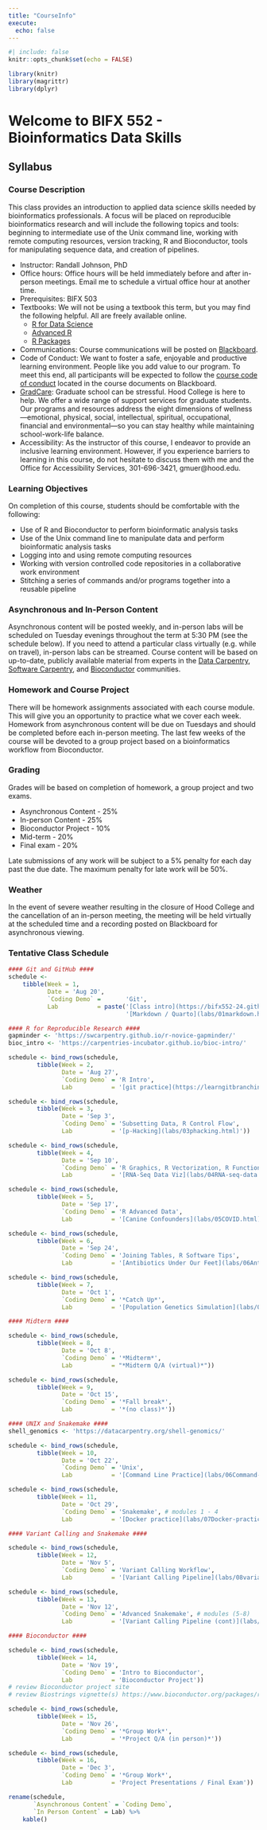 ```yaml
---
title: "CourseInfo"
execute: 
  echo: false
---
```


<!-- 
# render/preview website with (default profile is "book")
quarto render
quarto preview

# render all slides with
quarto render --profile slides

# render syllabus with
quarto render --profile docx
-->

```r
#| include: false
knitr::opts_chunk$set(echo = FALSE)

library(knitr)
library(magrittr)
library(dplyr)
```

# Welcome to BIFX 552 - Bioinformatics Data Skills  {.unnumbered}

## Syllabus

### Course Description

This class provides an introduction to applied data science skills needed by bioinformatics professionals. A focus will be placed on reproducible bioinformatics research and will include the following topics and tools: beginning to intermediate use of the Unix command line, working with remote computing resources, version tracking, R and Bioconductor, tools for manipulating sequence data, and creation of pipelines.

-   Instructor: Randall Johnson, PhD
-   Office hours: Office hours will be held immediately before and after in-person meetings. Email me to schedule a virtual office hour at another time.
-   Prerequisites: BIFX 503
-   Textbooks: We will not be using a textbook this term, but you may find the following helpful. All are freely available online.
    -   [R for Data Science](https://r4ds.had.co.nz/)
    -   [Advanced R](https://adv-r.hadley.nz/)
    -   [R Packages](https://r-pkgs.org/)
-   Communications: Course communications will be posted on [Blackboard](https://hood.blackboard.com).
-   Code of Conduct: We want to foster a safe, enjoyable and productive learning environment. People like you add value to our program. To meet this end, all participants will be expected to follow the [course code of conduct](https://bifx552-24.github.io/code_of_conduct.html) located in the course documents on Blackboard.
-   [GradCare](https://www.hood.edu/hood-community/hood-college-health-wellness/gradcare): Graduate school can be stressful. Hood College is here to help. We offer a wide range of support services for graduate students. Our programs and resources address the eight dimensions of wellness—emotional, physical, social, intellectual, spiritual, occupational, financial and environmental—so you can stay healthy while maintaining school-work-life balance.
-   Accessibility: As the instructor of this course, I endeavor to provide an inclusive learning environment. However, if you experience barriers to learning in this course, do not hesitate to discuss them with me and the Office for Accessibility Services, 301-696-3421, gmuer\@hood.edu.

### Learning Objectives

On completion of this course, students should be comfortable with the following:

-   Use of R and Bioconductor to perform bioinformatic analysis tasks
-   Use of the Unix command line to manipulate data and perform bioinformatic analysis tasks
-   Logging into and using remote computing resources
-   Working with version controlled code repositories in a collaborative work environment
-   Stitching a series of commands and/or programs together into a reusable pipeline

### Asynchronous and In-Person Content

Asynchronous content will be posted weekly, and in-person labs will be scheduled on Tuesday evenings throughout the term at 5:30 PM (see the schedule below). If you need to attend a particular class virtually (e.g. while on travel), in-person labs can be streamed. Course content will be based on up-to-date, publicly available material from experts in the [Data Carpentry](https://datacarpentry.org/), [Software Carpentry](https://software-carpentry.org/), and [Bioconductor](https://bioconductor.org/) communities.

### Homework and Course Project

There will be homework assignments associated with each course module. This will give you an opportunity to practice what we cover each week. Homework from asynchronous content will be due on Tuesdays and should be completed before each in-person meeting. The last few weeks of the course will be devoted to a group project based on a bioinformatics workflow from Bioconductor.

### Grading

Grades will be based on completion of homework, a group project and two exams.

-   Asynchronous Content - 25%
-   In-person Content - 25%
-   Bioconductor Project - 10%
-   Mid-term - 20%
-   Final exam - 20%

Late submissions of any work will be subject to a 5% penalty for each day past the due date. The maximum penalty for late work will be 50%.

### Weather

In the event of severe weather resulting in the closure of Hood College and the cancellation of an in-person meeting, the meeting will be held virtually at the scheduled time and a recording posted on Blackboard for asynchronous viewing.

### Tentative Class Schedule

```r
#### Git and GitHub ####
schedule <- 
    tibble(Week = 1,
           Date = 'Aug 20', 
           `Coding Demo` =       'Git',
           Lab           = paste('[Class intro](https://bifx552-24.github.io/CourseInfo/),',
                                 '[Markdown / Quarto](labs/01markdown.html)'))

#### R for Reproducible Research ####
gapminder <- 'https://swcarpentry.github.io/r-novice-gapminder/'
bioc_intro <- 'https://carpentries-incubator.github.io/bioc-intro/'

schedule <- bind_rows(schedule,
        tibble(Week = 2,
               Date = 'Aug 27', 
               `Coding Demo` = 'R Intro',
               Lab           = '[git practice](https://learngitbranching.js.org)'))

schedule <- bind_rows(schedule,
        tibble(Week = 3,
               Date = 'Sep 3', 
               `Coding Demo` = 'Subsetting Data, R Control Flow',
               Lab           = '[p-Hacking](labs/03phacking.html)'))

schedule <- bind_rows(schedule,
        tibble(Week = 4,
               Date = 'Sep 10', 
               `Coding Demo` = 'R Graphics, R Vectorization, R Functions',
               Lab           = '[RNA-Seq Data Viz](labs/04RNA-seq-data.html)'))

schedule <- bind_rows(schedule,
        tibble(Week = 5,
               Date = 'Sep 17', 
               `Coding Demo` = 'R Advanced Data',
               Lab           = '[Canine Confounders](labs/05COVID.html)'))

schedule <- bind_rows(schedule,
        tibble(Week = 6,
               Date = 'Sep 24', 
               `Coding Demo` = 'Joining Tables, R Software Tips',
               Lab           = '[Antibiotics Under Our Feet](labs/06Antibiotics-under-our-feet.html)'))

schedule <- bind_rows(schedule,
        tibble(Week = 7,
               Date = 'Oct 1',
               `Coding Demo` = '*Catch Up*',
               Lab           = '[Population Genetics Simulation](labs/07HWE.html)'))

#### Midterm ####

schedule <- bind_rows(schedule,
        tibble(Week = 8,
               Date = 'Oct 8', 
               `Coding Demo` = '*Midterm*',
               Lab           = "*Midterm Q/A (virtual)*"))

schedule <- bind_rows(schedule,
        tibble(Week = 9,
               Date = 'Oct 15',
               `Coding Demo` = '*Fall break*',
               Lab           = '*(no class)*'))

#### UNIX and Snakemake ####
shell_genomics <- 'https://datacarpentry.org/shell-genomics/'

schedule <- bind_rows(schedule,
        tibble(Week = 10,
               Date = 'Oct 22', 
               `Coding Demo` = 'Unix',
               Lab           = '[Command Line Practice](labs/06Command-line-practice)'))

schedule <- bind_rows(schedule,
        tibble(Week = 11,
               Date = 'Oct 29', 
               `Coding Demo` = 'Snakemake', # modules 1 - 4
               Lab           = '[Docker practice](labs/07Docker-practice)'))

#### Variant Calling and Snakemake ####

schedule <- bind_rows(schedule,
        tibble(Week = 12,
               Date = 'Nov 5', 
               `Coding Demo` = 'Variant Calling Workflow',
               Lab           = '[Variant Calling Pipeline](labs/08variant-calling-pipeline)'))

schedule <- bind_rows(schedule,
        tibble(Week = 13,
               Date = 'Nov 12', 
               `Coding Demo` = 'Advanced Snakemake', # modules (5-8)
               Lab           = '[Variant Calling Pipeline (cont)](labs/08variant-calling-pipeline)'))

#### Bioconductor ####

schedule <- bind_rows(schedule,
        tibble(Week = 14,
               Date = 'Nov 19', 
               `Coding Demo` = 'Intro to Bioconductor',
               Lab           = 'Bioconductor Project'))
# review Bioconductor project site
# review Biostrings vignette(s) https://www.bioconductor.org/packages/release/bioc/html/Biostrings.html

schedule <- bind_rows(schedule,
        tibble(Week = 15,
               Date = 'Nov 26', 
               `Coding Demo` = '*Group Work*',
               Lab           = '*Project Q/A (in person)*'))

schedule <- bind_rows(schedule,
        tibble(Week = 16,
               Date = 'Dec 3', 
               `Coding Demo` = '*Group Work*',
               Lab           = 'Project Presentations / Final Exam'))

rename(schedule,
       `Asynchronous Content` = `Coding Demo`,
       `In Person Content` = Lab) %>%
    kable()
```

